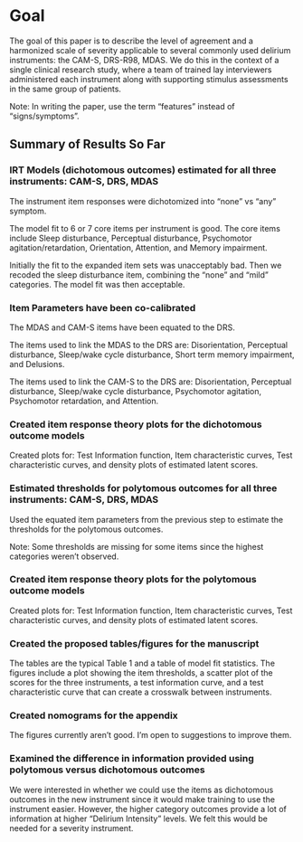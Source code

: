 
# Goal
The goal of this paper is to describe the level of agreement and a harmonized scale of severity applicable to several commonly used delirium instruments: the CAM-S, DRS-R98, MDAS. We do this in the context of a single clinical research study, where a team of trained lay interviewers administered each instrument along with supporting stimulus assessments in the same group of patients.

Note: In writing the paper, use the term "features" instead of "signs/symptoms".

## Summary of Results So Far
### IRT Models (dichotomous outcomes) estimated for all three instruments: CAM-S, DRS, MDAS

The instrument item responses were dichotomized into "none" vs "any" symptom.

The model fit to 6 or 7 core items per instrument is good. The core items include Sleep disturbance, Perceptual disturbance, Psychomotor agitation/retardation, Orientation, Attention, and Memory impairment. 

Initially the fit to the expanded item sets was unacceptably bad. Then we recoded the sleep disturbance item, combining the "none" and "mild" categories.  The model fit was then acceptable.  


### Item Parameters have been co-calibrated

The MDAS and CAM-S items have been equated to the DRS.  

The items used to link the MDAS to the DRS are: Disorientation, Perceptual disturbance, Sleep/wake cycle disturbance, Short term memory impairment, and Delusions.

The items used to link the CAM-S to the DRS are: Disorientation, Perceptual disturbance, Sleep/wake cycle disturbance, Psychomotor agitation, Psychomotor retardation, and Attention.

### Created item response theory plots for the dichotomous outcome models

Created plots for: Test Information function, Item characteristic curves, Test characteristic curves, and density plots of estimated latent scores.

### Estimated thresholds for polytomous outcomes for all three instruments: CAM-S, DRS, MDAS

Used the equated item parameters from the previous step to estimate the thresholds for the polytomous outcomes.

Note: Some thresholds are missing for some items since the highest categories weren't observed.

### Created item response theory plots for the polytomous outcome models

Created plots for: Test Information function, Item characteristic curves, Test characteristic curves, and density plots of estimated latent scores.

### Created the proposed tables/figures for the manuscript

The tables are the typical Table 1 and a table of model fit statistics.  The figures include a plot showing the item thresholds, a scatter plot of the scores for the three instruments, a test information curve, and a test characteristic curve that can create a crosswalk between instruments.

### Created nomograms for the appendix

The figures currently aren't good.  I'm open to suggestions to improve them.

### Examined the difference in information provided using polytomous versus dichotomous outcomes

We were interested in whether we could use the items as dichotomous outcomes in the new instrument since it would make training to use the instrument easier.  However, the higher category outcomes provide a lot of information at higher "Delirium Intensity" levels.  We felt this would be needed for a severity instrument.




